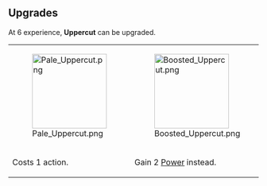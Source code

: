 {{Card
|rarity = Uncommon
|decktype = Battle
|cardtype = Attack
|character = Sal
|keywords = [[Power]]
|upgradeable = Yes
|expreq = 6
|upgrade1 = Pale Uppercut
|upgrade2 = Boosted Uppercut}}
{{Quote|Glass jaw. Knew it.}}

==Upgrades==
At 6 experience, '''Uppercut''' can be upgraded.
{| class="wikitable" style="text-align:center"
|-
|[[File:Pale Uppercut.png|150px]]
|[[File:Boosted Uppercut.png|150px]]
|-
!Costs 1 action.
!Gain 2 [[Power]] instead.
|}